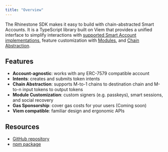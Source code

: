 ```yaml
---
title: "Overview"
---
```


The Rhinestone SDK makes it easy to build with chain-abstracted Smart Accounts. It is a TypeScript library built on Viem that provides a unified interface to simplify interactions with [supported Smart Account implementations](../overview/concepts/smart-accounts), feature customization with [Modules](./core-setup/core-modules-intro), and [Chain Abstraction](./core-setup/create-omni-account).

## Features

* **Account-agnostic**: works with any ERC-7579 compatible account
* **Intents**: creates and submits token intents
* **Chain Abstraction**: supports M-to-1 chains to destination chain and M-to-n input tokens to output tokens
* **Module Customization**: custom signers (e.g. passkeys), smart sessions, and social recovery
* **Gas Sponsorship**: cover gas costs for your users (Coming soon)  
* **Viem compatible**: familiar design and ergonomic APIs

## Resources

* [GitHub repository](https://github.com/rhinestonewtf/sdk)
* [npm package](https://www.npmjs.com/package/@rhinestone/sdk)
